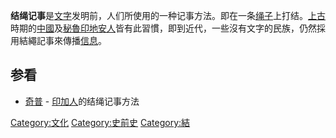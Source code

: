{{expand language|1=ja|page=|time=2019-06-23T09:00:29+00:00}}
'''结绳记事'''是[[文字|文字]]发明前，人们所使用的一种记事方法。即在一条[[绳子|绳子]]上打结。[[上古|上古]]時期的[[中國|中國]]及[[秘魯|秘魯]][[印地安人|印地安人]]皆有此習慣，即到近代，一些沒有文字的民族，仍然採用結繩記事來傳播[[信息|信息]]。

==参看==
*[[奇普|奇普]] - [[印加人|印加人]]的结绳记事方法
{{Hist-stub}}

[[Category:文化|Category:文化]]
[[Category:史前史|Category:史前史]]
[[Category:結|Category:結]]